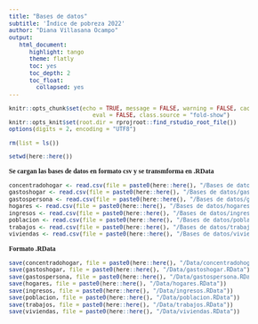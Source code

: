 ```yaml
---
title: "Bases de datos"
subtitle: 'Índice de pobreza 2022'
author: "Diana Villasana Ocampo"
output:
   html_document:
      highlight: tango
      theme: flatly
      toc: yes
      toc_depth: 2
      toc_float:
        collapsed: yes
---
```


\usepackage{color}

```{=html}
<style>
code.r{
  font-size: 10px;
}
pre {
  font-size: 12px
}
</style>

<style>
body {
text-align: justify;
font-style: normal;
font-family: "Montserrat";
font-size: 12px
}
h1.title {
  font-size: 40px;
  color: #000D3B;
}
h1 {
  color: #B6854D;
}
h2 {
  color: #172984;
}
h3 {
  color: #172984;
}
</style>
```

```{=html}
<style>
.nav>li>a {
    position: relative;
    display: block;
    padding: 10px 15px;
    color: #0A2687;
}
.nav-pills>li.active>a, .nav-pills>li.active>a:hover, .nav-pills>li.active>a:focus {
    color: #ffffff;
    background-color: #09C2BC;
}
</style>
```

```r
knitr::opts_chunk$set(echo = TRUE, message = FALSE, warning = FALSE, cache = FALSE, cache.lazy = FALSE, 
                         eval = FALSE, class.source = "fold-show")
knitr::opts_knit$set(root.dir = rprojroot::find_rstudio_root_file())
options(digits = 2, encoding = "UTF8")
```   
 

```r
rm(list = ls())
```

```r
setwd(here::here())
```


**Se cargan las bases de datos en formato csv y se transmforma en .RData**

```r
concentradohogar <- read.csv(file = paste0(here::here(), "/Bases de datos/concentradohogar.csv"))
gastoshogar <- read.csv(file = paste0(here::here(), "/Bases de datos/gastoshogar.csv"))
gastospersona <- read.csv(file = paste0(here::here(), "/Bases de datos/gastospersona.csv"))
hogares <- read.csv(file = paste0(here::here(), "/Bases de datos/hogares.csv"))
ingresos <- read.csv(file = paste0(here::here(), "/Bases de datos/ingresos.csv"))
poblacion <- read.csv(file = paste0(here::here(), "/Bases de datos/poblacion.csv"))
trabajos <- read.csv(file = paste0(here::here(), "/Bases de datos/trabajos.csv"))
viviendas <- read.csv(file = paste0(here::here(), "/Bases de datos/viviendas.csv"))
```


**Formato .RData**

```r
save(concentradohogar, file = paste0(here::here(), "/Data/concentradohogar.RData"))
save(gastoshogar, file = paste0(here::here(), "/Data/gastoshogar.RData"))
save(gastospersona, file = paste0(here::here(), "/Data/gastospersona.RData"))
save(hogares, file = paste0(here::here(), "/Data/hogares.RData"))
save(ingresos, file = paste0(here::here(), "/Data/ingresos.RData"))
save(poblacion, file = paste0(here::here(), "/Data/poblacion.RData"))
save(trabajos, file = paste0(here::here(), "/Data/trabajos.RData"))
save(viviendas, file = paste0(here::here(), "/Data/viviendas.RData"))
```

